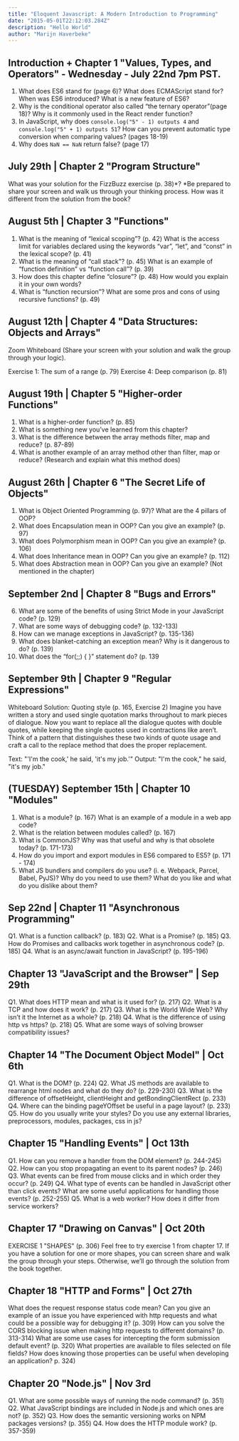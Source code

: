 ```yaml
---
title: "Eloquent Javascript: A Modern Introduction to Programming"
date: "2015-05-01T22:12:03.284Z"
description: "Hello World"
author: "Marijn Haverbeke"
---
```


## Introduction + Chapter 1 "Values, Types, and Operators" - Wednesday - July 22nd 7pm PST.

1. What does ES6 stand for (page 6)? What does ECMAScript stand for? When was ES6 introduced? What is a new feature of ES6?
2. Why is the conditional operator also called “the ternary operator”(page 18)? Why is it commonly used in the React render function?
3. In JavaScript, why does `console.log("5" - 1) outputs 4` and `console.log("5" + 1) outputs 51`? How can you prevent automatic type conversion when comparing values? (pages 18-19)
4. Why does `NaN == NaN` return false? (page 17)

## July 29th | Chapter 2 "Program Structure"

What was your solution for the FizzBuzz exercise (p. 38)*?
*Be prepared to share your screen and walk us through your thinking process.
How was it different from the solution from the book?

## August 5th | Chapter 3 "Functions"

1.  What is the meaning of “lexical scoping”? (p. 42)
    What is the access limit for variables declared using the keywords “var”, “let”, and “const” in the lexical scope? (p. 41)
2.  What is the meaning of “call stack”? (p. 45)
    What is an example of “function definition” vs “function call”? (p. 39)
3.  How does this chapter define “closure”? (p. 48)
    How would you explain it in your own words?
4.  What is “function recursion”?
    What are some pros and cons of using recursive functions? (p. 49)

## August 12th | Chapter 4 "Data Structures: Objects and Arrays"

Zoom Whiteboard (Share your screen with your solution and walk the group through your logic).

Exercise 1: The sum of a range (p. 79)
Exercise 4: Deep comparison (p. 81)

## August 19th | Chapter 5 "Higher-order Functions"

1. What is a higher-order function? (p. 85)
2. What is something new you’ve learned from this chapter?
3. What is the difference between the array methods filter, map and reduce? (p. 87-89)
4. What is another example of an array method other than filter, map or reduce? (Research and explain what this method does)

## August 26th | Chapter 6 "The Secret Life of Objects"

1. What is Object Oriented Programming (p. 97)? What are the 4 pillars of OOP?
2. What does Encapsulation mean in OOP? Can you give an example? (p. 97)
3. What does Polymorphism mean in OOP? Can you give an example? (p. 106)
4. What does Inheritance mean in OOP? Can you give an example? (p. 112)
5. What does Abstraction mean in OOP? Can you give an example? (Not mentioned in the chapter)

## September 2nd | Chapter 8 "Bugs and Errors"

6. What are some of the benefits of using Strict Mode in your JavaScript code? (p. 129)
7. What are some ways of debugging code? (p. 132-133)
8. How can we manage exceptions in JavaScript? (p. 135-136)
9. What does blanket-catching an exception mean? Why is it dangerous to do? (p. 139)
10. What does the “for(;;) { }” statement do? (p. 139

## September 9th | Chapter 9 "Regular Expressions"

Whiteboard Solution: Quoting style (p. 165, Exercise 2)
Imagine you have written a story and used single quotation marks throughout to mark pieces of dialogue. Now you want to replace all the dialogue quotes with double quotes, while keeping the single quotes used in contractions like aren’t.
Think of a pattern that distinguishes these two kinds of quote usage and craft a call to the replace method that does the proper replacement.

Text: "'I'm the cook,' he said, 'it's my job.'"
Output: "I'm the cook," he said, "it's my job."

## (TUESDAY) September 15th | Chapter 10 "Modules"

1.  What is a module? (p. 167) What is an example of a module in a web app code?
2.  What is the relation between modules called? (p. 167)
3.  What is CommonJS? Why was that useful and why is that obsolete today? (p. 171-173)
4.  How do you import and export modules in ES6 compared to ES5? (p. 171 - 174)
5.  What JS bundlers and compilers do you use? (i. e. Webpack, Parcel, Babel, PyJS)? Why do you need to use them? What do you like and what do you dislike about them?

## Sep 22nd | Chapter 11 "Asynchronous Programming"

Q1. What is a function callback? (p. 183)
Q2. What is a Promise? (p. 185)
Q3. How do Promises and callbacks work together in asynchronous code? (p. 185)
Q4. What is an async/await function in JavaScript? (p. 195-196)

## Chapter 13 "JavaScript and the Browser" | Sep 29th

Q1. What does HTTP mean and what is it used for? (p. 217)
Q2. What is a TCP and how does it work? (p. 217)
Q3. What is the World Wide Web? Why isn’t it the Internet as a whole? (p. 218)
Q4. What is the difference of using http vs https? (p. 218)
Q5. What are some ways of solving browser compatibility issues?

## Chapter 14 "The Document Object Model" | Oct 6th

Q1. What is the DOM? (p. 224)
Q2. What JS methods are available to rearrange html nodes and what do they do? (p. 229-230)
Q3. What is the difference of offsetHeight, clientHeight and getBondingClientRect (p. 233)
Q4. Where can the binding pageYOffset be useful in a page layout? (p. 233)
Q5. How do you usually write your styles? Do you use any external libraries, preprocessors, modules, packages, css in js?

## Chapter 15 "Handling Events" | Oct 13th

Q1. How can you remove a handler from the DOM element? (p. 244-245)
Q2. How can you stop propagating an event to its parent nodes? (p. 246)
Q3. What events can be fired from mouse clicks and in which order they occur? (p. 249)
Q4. What type of events can be handled in JavaScript other than click events? What are some useful applications for handling those events? (p. 252-255)
Q5. What is a web worker? How does it differ from service workers?

## Chapter 17 "Drawing on Canvas" | Oct 20th

EXERCISE 1 "SHAPES" (p. 306)
Feel free to try exercise 1 from chapter 17. If you have a solution for one or more shapes, you can screen share and walk the group through your steps. Otherwise, we’ll go through the solution from the book together.

## Chapter 18 "HTTP and Forms" | Oct 27th

What does the request response status code mean? Can you give an example of an issue you have experienced with http requests and what could be a possible way for debugging it? (p. 309)
How can you solve the CORS blocking issue when making http requests to different domains? (p. 313-314)
What are some use cases for intercepting the form submission default event? (p. 320)
What properties are available to files selected on file fields? How does knowing those properties can be useful when developing an application? p. 324)

## Chapter 20 "Node.js" | Nov 3rd

Q1. What are some possible ways of running the node command? (p. 351)
Q2. What JavaScript bindings are included in Node.js and which ones are not? (p. 352)
Q3. How does the semantic versioning works on NPM packages versions? (p. 355)
Q4. How does the HTTP module work? (p. 357-359)
